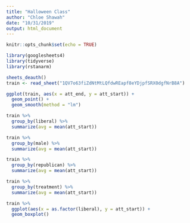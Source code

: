 ```yaml
---
title: "Halloween Class"
author: "Chloe Shawah"
date: "10/31/2019"
output: html_document
---
```


```r
knitr::opts_chunk$set(echo = TRUE)

library(googlesheets4)
library(tidyverse)
library(rstanarm)

```

```r

sheets_deauth()
train <- read_sheet("1QV7o63fiZdNtMtLQfdwREapf8eYDjpfSRX0dgfNrB8A")

ggplot(train, aes(x = att_end, y = att_start)) +
  geom_point() +
  geom_smooth(method = "lm")

train %>% 
  group_by(liberal) %>% 
  summarize(avg = mean(att_start))

train %>% 
  group_by(male) %>% 
  summarize(avg = mean(att_start))

train %>% 
  group_by(republican) %>% 
  summarize(avg = mean(att_start))

train %>% 
  group_by(treatment) %>% 
  summarize(avg = mean(att_start))

train %>%
  ggplot(aes(x = as.factor(liberal), y = att_start)) +
  geom_boxplot()
```

